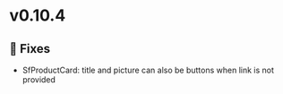 
<Meta title="Releases/v0.10.4 - Latest/Change log" />

# v0.10.4

## 🐛 Fixes


- SfProductCard: title and picture can also be buttons when link is not provided